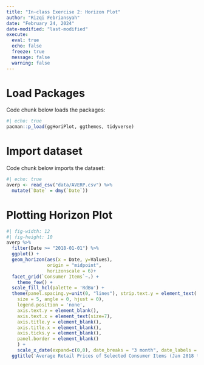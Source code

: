 ```yaml
---
title: "In-class Exercise 2: Horizon Plot"
author: "Rizqi Febriansyah"
date: "February 24, 2024"
date-modified: "last-modified"
execute: 
  eval: true
  echo: false
  freeze: true
  message: false
  warning: false
---
```

# Load Packages
Code chunk below loads the packages:
```r
#| echo: true
pacman::p_load(ggHoriPlot, ggthemes, tidyverse)
```

# Import dataset
Code chunk below imports the dataset:
```r
#| echo: true
averp <- read_csv("data/AVERP.csv") %>%
  mutate(`Date` = dmy(`Date`))
```

# Plotting Horizon Plot
```r
#| fig-width: 12
#| fig-height: 10
averp %>% 
  filter(Date >= "2018-01-01") %>%
  ggplot() +
  geom_horizon(aes(x = Date, y=Values), 
               origin = "midpoint", 
               horizonscale = 6)+
  facet_grid(`Consumer Items`~.) +
    theme_few() +
  scale_fill_hcl(palette = 'RdBu') +
  theme(panel.spacing.y=unit(0, "lines"), strip.text.y = element_text(
    size = 5, angle = 0, hjust = 0),
    legend.position = 'none',
    axis.text.y = element_blank(),
    axis.text.x = element_text(size=7),
    axis.title.y = element_blank(),
    axis.title.x = element_blank(),
    axis.ticks.y = element_blank(),
    panel.border = element_blank()
    ) +
    scale_x_date(expand=c(0,0), date_breaks = "3 month", date_labels = "%b%y") +
  ggtitle('Average Retail Prices of Selected Consumer Items (Jan 2018 to Dec 2022)')
```